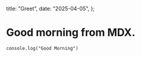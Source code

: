   title: "Greet",
  date: "2025-04-05",
};

# Good morning from MDX.

```
console.log("Good Morning")
```

